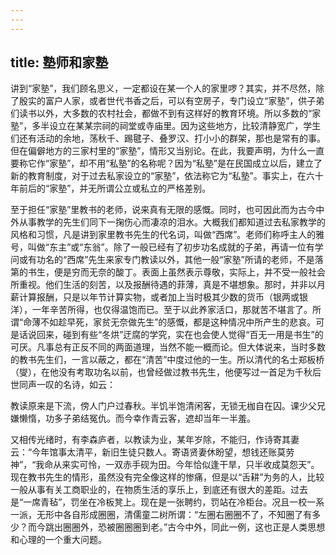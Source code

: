 ```yaml
---
---
---
```

title: 塾师和家塾
---




讲到“家塾”，我们顾名思义，一定都设在某一个人的家里啰？其实，并不尽然，除了殷实的富户人家，或者世代书香之后，可以有空房子，专门设立“家塾”，供子弟们读书以外，大多数的农村社会，都做不到有这样好的教育环境。所以多数的“家塾”，多半设立在某某宗祠的祠堂或寺庙里。因为这些地方，比较清静宽广，学生们还有活动的余地，荡秋千、踢毽子、叠罗汉、打小小的群架，那也是常有的事。但在偏僻地方的三家村里的“家塾”，情形又当别论。在此，我要声明，为什么一直要称它作“家塾”，却不用“私塾”的名称呢？因为“私塾”是在民国成立以后，建立了新的教育制度，对于过去私家设立的“家塾”，依法称它为“私塾”。事实上，在六十年前后的“家塾”，并无所谓公立或私立的严格差别。

至于担任“家塾”里教书的老师，说来真有无限的感慨。同时，也可因此而为古今中外从事教学的先生们同下一掬伤心而凄凉的泪水。大概我们都知道过去私家教学的风格和习惯，凡是讲到家里教书先生的代名词，叫做“西席”。老师们称呼主人的雅号，叫做“东主”或“东翁”。除了一般已经有了初步功名成就的子弟，再请一位有学问或有功名的“西席”先生来家专门教读以外，其他一般“家塾”所请的老师，不是落第的书生，便是穷而无奈的酸丁。表面上虽然表示尊敬，实际上，并不受一般社会所重视。他们生活的刻苦，以及报酬待遇的菲薄，真是不堪想象。那时，并非以月薪计算报酬，只是以年节计算实物，或者加上当时极其少数的货币（银两或银洋），一年辛苦所得，也仅得温饱而已。至于以此养家活口，那就苦不堪言了。所谓“命薄不如趁早死，家贫无奈做先生”的感慨，都是这种情况中所产生的悲哀。可是话说回来，碰到有些“冬烘”迂腐的学究，实在也会使人觉得“百无一用是书生”的可厌。凡事总有正反不同的两面道理，当然不能一概而论。但大体说来，当时多数的教书先生们，一言以蔽之，都在“清苦”中度过他的一生。所以清代的名士郑板桥（燮），在他没有考取功名以前，也曾经做过教书先生，他便写过一首足为千秋后世同声一叹的名诗，如云：

教读原来是下流，傍人门户过春秋。半饥半饱清闲客，无锁无枷自在囚。课少父兄嫌懒惰，功多子弟结冤仇。而今幸作青云客，遮却当年一半羞。

又相传光绪时，有李森庐者，以教读为业，某年岁除，不能归，作诗寄其妻云：“今年馆事太清平，新旧生徒只数人。寄语贤妻休盼望，想钱还账莫劳神”，“我命从来实可怜，一双赤手砚为田。今年恰似逢干旱，只半收成莫怨天”。现在教书先生的情形，虽然没有完全像这样的惨痛，但是以“舌耕”为务的人，比较一般从事有关工商职业的，在物质生活的享乐上，到底还有很大的差距。过去是“一席青毡”，罚坐在冷板凳上。现在是一张聘约，罚站在冷柜台。况且一校一系一派，无形中各自形成圈圈，清儒童二树所谓：“左圈右圈圈不了，不知圈了有多少？而今跳出圈圈外，恐被圈圈圈到老。”古今中外，同此一例，这也正是人类思想和心理的一个重大问题。